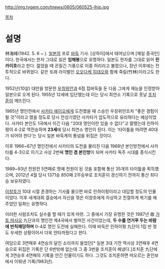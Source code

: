 http://img.tygem.com/tnews/0605/060525-lhip.jpg

[[목차]]
= 설명 =
林海峰(1942. 5. 6 ~ ). [[일본]]의 프로 [[바둑]] 기사. [상하이]에서 태어났으며 [재일 중국인]이다. 한국에서는 한자 그대로 읽은 '''임해봉'''으로 유명하다. 일본도 한자를 그대로 읽어 '''린 카이호'''라고 한다. 젊었을 때 끈질긴 기풍으로 이중 허리라고 불렸으나, 장년 이후에는 전투적으로 바뀌었다. 같은 또래 라이벌인 [[오오다케 히데오]]와 함께 죽림(竹林)이라고도 한다. 

1952년(10살) 대만을 방문한 [[우칭위안]]과 6점 접바둑을 둔 다음 그에게 재능을 인정받아 일본으로 오게 된다. 1955년 12세에 입단했는데 이는 당시 최연소 기록으로 훗날 [[조치훈]]이 깨뜨린다. 

1965년 명인전에서 [[사카타 에이오]]에게 도전했을 때 스승인 우칭위안조차 "좋은 경험이 될 것"이라고 했을 정도로 당시 전성기였던 사카타가 압도적으로 유리하다는 예상이었다. 사카타 본인도 1국에서 이긴 다음 "20대 명인이란 있을 수 없다"고 말했는데 린하이펑이 4-2로 역전승하며 '''23세'''에 당시 최연소 명인이 된다. 이는 '타이틀을 따려면 40대가 되어야 한다'는 당시 일본 바둑계의 통념을 뒤집은 것이다. 

이후 1966~67년 명인전에서 사카타의 도전을 물리친 다음 1968년 본인방전에서 사카타를 4-3으로 이기고 사상 2번째 '''명인 겸 본인방'''이 되며 사카타 독주 시대를 종식시킨다.

1989~93년 천원전 5연패로 명예 천원이 된 것을 포함해 통산 35개의 타이틀을 획득했으며, 2012년 4월 당시 1371승 850패 2무승부로 조치훈이 경신하기 전까지 통산 최다승 보유자였다. 

[[이창호]]가 10대 시절 존경하는 기사를 물으면 바로 린하이펑이라고 대답할 정도의 인물이었다. 이후 세계대회 결승에서 자신을 꺾은 이창호에게 자상하고 친절하게 복기를 해 주었던 일화는 유명하다.

이러한 사람조차도 실수를 할 때가 있게 마련. 그 중에서 가장 유명한 것은 1987년 故 [[가토 마사오]] 九단과의 명인전 제4국에서 벌어진 사건이었는데, '''두 수를 연거푸 두는 바람에 반칙패당하며''' 0-4로 명인 도전에 실패한다. 이때 바둑은 린하이펑 九단이 1집 반 정도 우세한 상황이어서 더욱 안타까웠다고 한다.

여담으로 3연패후 4연승의 달인 소리까지 들었던[* 일본 3대 기전 역사상 3연패후 4연승으로 뒤집은 기록은 단 6번밖에 없는데 그 중 3번을 조치훈이 해냈다.]조치훈 九단에게 3연승후 4연패의 기록을 안긴 인물이기도 하다. 그것도 조치훈하면 떠오르는 혼인보에서 이뤄낸 기록(1983년).
